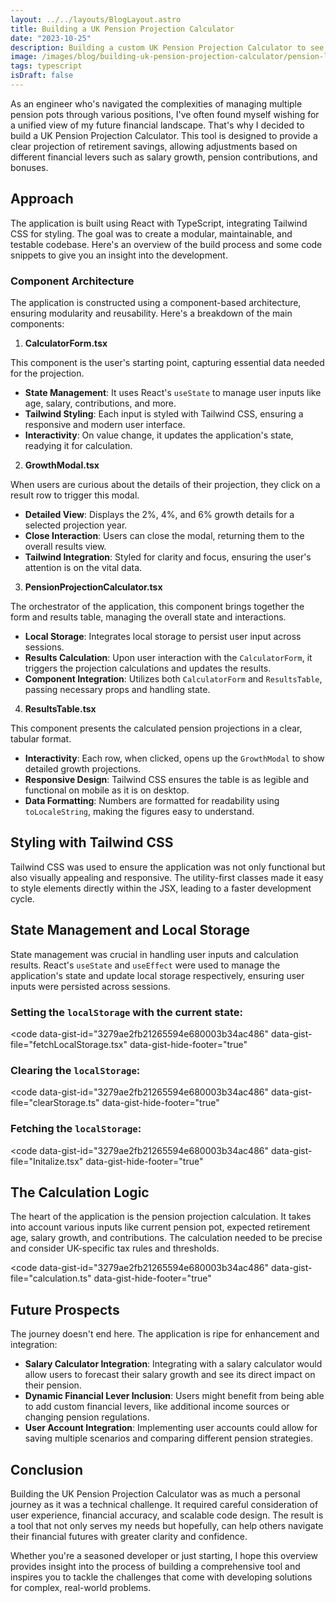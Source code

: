 ```yaml
---
layout: ../../layouts/BlogLayout.astro
title: Building a UK Pension Projection Calculator
date: "2023-10-25"
description: Building a custom UK Pension Projection Calculator to see what pensions look like for you in the future built with React & Tailwind.
image: /images/blog/building-uk-pension-projection-calculator/pension-logo.png
tags: typescript
isDraft: false
---
```


As an engineer who's navigated the complexities of managing multiple pension pots through various positions, I've often found myself wishing for a unified view of my future financial landscape. That's why I decided to build a UK Pension Projection Calculator. This tool is designed to provide a clear projection of retirement savings, allowing adjustments based on different financial levers such as salary growth, pension contributions, and bonuses.

## Approach

The application is built using React with TypeScript, integrating Tailwind CSS for styling. The goal was to create a modular, maintainable, and testable codebase. Here's an overview of the build process and some code snippets to give you an insight into the development.

### Component Architecture

The application is constructed using a component-based architecture, ensuring modularity and reusability. Here's a breakdown of the main components:

1. **CalculatorForm.tsx**

This component is the user's starting point, capturing essential data needed for the projection.

- **State Management**: It uses React's `useState` to manage user inputs like age, salary, contributions, and more.
- **Tailwind Styling**: Each input is styled with Tailwind CSS, ensuring a responsive and modern user interface.
- **Interactivity**: On value change, it updates the application's state, readying it for calculation.

2. **GrowthModal.tsx**

When users are curious about the details of their projection, they click on a result row to trigger this modal.

- **Detailed View**: Displays the 2%, 4%, and 6% growth details for a selected projection year.
- **Close Interaction**: Users can close the modal, returning them to the overall results view.
- **Tailwind Integration**: Styled for clarity and focus, ensuring the user's attention is on the vital data.

3. **PensionProjectionCalculator.tsx**

The orchestrator of the application, this component brings together the form and results table, managing the overall state and interactions.

- **Local Storage**: Integrates local storage to persist user input across sessions.
- **Results Calculation**: Upon user interaction with the `CalculatorForm`, it triggers the projection calculations and updates the results.
- **Component Integration**: Utilizes both `CalculatorForm` and `ResultsTable`, passing necessary props and handling state.

4. **ResultsTable.tsx**

This component presents the calculated pension projections in a clear, tabular format.

- **Interactivity**: Each row, when clicked, opens up the `GrowthModal` to show detailed growth projections.
- **Responsive Design**: Tailwind CSS ensures the table is as legible and functional on mobile as it is on desktop.
- **Data Formatting**: Numbers are formatted for readability using `toLocaleString`, making the figures easy to understand.

## Styling with Tailwind CSS

Tailwind CSS was used to ensure the application was not only functional but also visually appealing and responsive. The utility-first classes made it easy to style elements directly within the JSX, leading to a faster development cycle.

## State Management and Local Storage

State management was crucial in handling user inputs and calculation results. React's `useState` and `useEffect` were used to manage the application's state and update local storage respectively, ensuring user inputs were persisted across sessions.

### Setting the `localStorage` with the current state:

<code
  data-gist-id="3279ae2fb21265594e680003b34ac486"
  data-gist-file="fetchLocalStorage.tsx"
  data-gist-hide-footer="true"
></code>

### Clearing the `localStorage`:

<code
  data-gist-id="3279ae2fb21265594e680003b34ac486"
  data-gist-file="clearStorage.ts"
  data-gist-hide-footer="true"
></code>

### Fetching the `localStorage`:

<code
  data-gist-id="3279ae2fb21265594e680003b34ac486"
  data-gist-file="Initalize.tsx"
  data-gist-hide-footer="true"
></code>

## The Calculation Logic

The heart of the application is the pension projection calculation. It takes into account various inputs like current pension pot, expected retirement age, salary growth, and contributions. The calculation needed to be precise and consider UK-specific tax rules and thresholds.

<code
  data-gist-id="3279ae2fb21265594e680003b34ac486"
  data-gist-file="calculation.ts"
  data-gist-hide-footer="true"
></code>

## Future Prospects

The journey doesn't end here. The application is ripe for enhancement and integration:

- **Salary Calculator Integration**: Integrating with a salary calculator would allow users to forecast their salary growth and see its direct impact on their pension.
- **Dynamic Financial Lever Inclusion**: Users might benefit from being able to add custom financial levers, like additional income sources or changing pension regulations.
- **User Account Integration**: Implementing user accounts could allow for saving multiple scenarios and comparing different pension strategies.

## Conclusion

Building the UK Pension Projection Calculator was as much a personal journey as it was a technical challenge. It required careful consideration of user experience, financial accuracy, and scalable code design. The result is a tool that not only serves my needs but hopefully, can help others navigate their financial futures with greater clarity and confidence.

Whether you're a seasoned developer or just starting, I hope this overview provides insight into the process of building a comprehensive tool and inspires you to tackle the challenges that come with developing solutions for complex, real-world problems.
